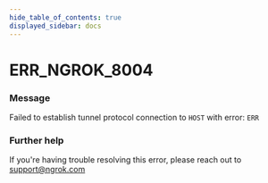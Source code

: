 ```yaml
---
hide_table_of_contents: true
displayed_sidebar: docs
---
```



# ERR_NGROK_8004

### Message

Failed to establish tunnel protocol connection to `HOST` with error: `ERR`

### Further help

If you're having trouble resolving this error, please reach out to [support@ngrok.com](mailto:support@ngrok.com?subject=Help%20with%20ERR_NGROK_8004)

<ErrorDetails error="err_ngrok_8004" />

